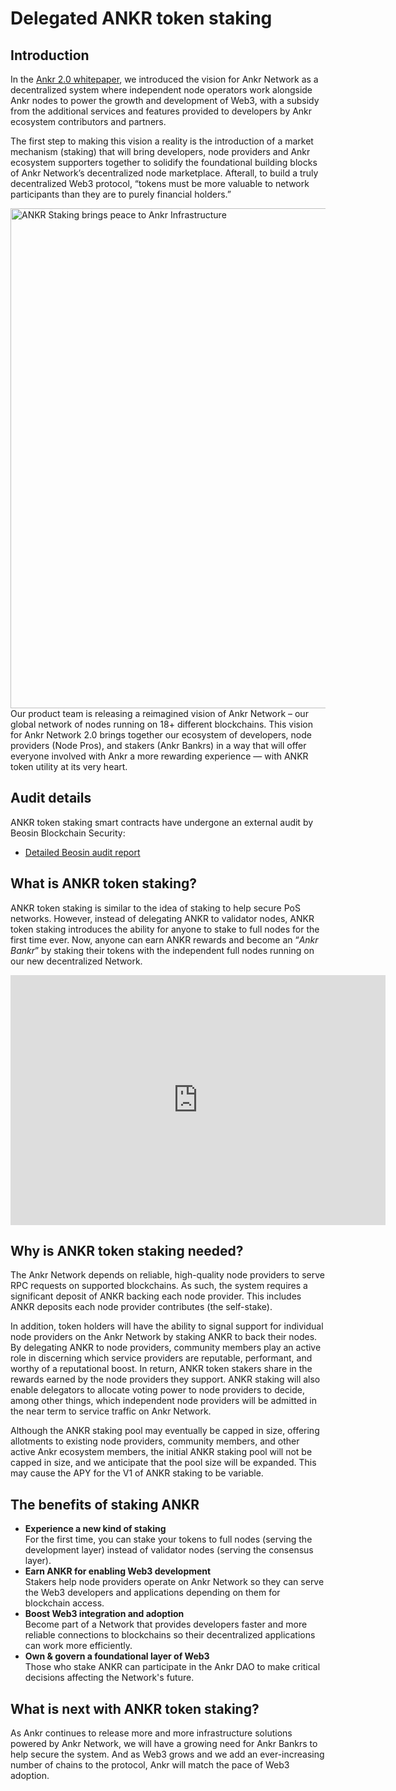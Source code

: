 # Delegated ANKR token staking

## Introduction
In the [Ankr 2.0 whitepaper](https://www.ankr.com/ankr-whitepaper-2.0.pdf), we introduced the vision for Ankr Network as a decentralized system where independent node operators work alongside Ankr nodes to power the growth and development of Web3, with a subsidy from the additional services and features provided to developers by Ankr ecosystem contributors and partners.

The first step to making this vision a reality is the introduction of a market mechanism (staking) that will bring developers, node providers and Ankr ecosystem supporters together to solidify the foundational building blocks of Ankr Network’s decentralized node marketplace. 
Afterall, to build a truly decentralized Web3 protocol, “tokens must be more valuable to network participants than they are to purely financial holders.”  

<img src="/docs/staking/delegated-staking/ankr-staking-in-ankr-infra.jpg" alt="ANKR Staking brings peace to Ankr Infrastructure" class="responsive-pic" width="800" />
Our product team is releasing a reimagined vision of Ankr Network – our global network of nodes running on 18+ different blockchains. 
This vision for Ankr Network 2.0 brings together our ecosystem of developers, node providers (Node Pros), and stakers (Ankr Bankrs) in a way that will offer everyone involved with Ankr a more rewarding experience — with ANKR token utility at its very heart.

## Audit details
ANKR token staking smart contracts have undergone an external audit by Beosin Blockchain Security:
* [Detailed Beosin audit report](https://assets.ankr.com/staking/smart_contract_security_audit.pdf)

## What is ANKR token staking?
ANKR token staking is similar to the idea of staking to help secure PoS networks. 
However, instead of delegating ANKR to validator nodes, ANKR token staking introduces the ability for anyone to stake to full nodes for the first time ever. 
Now, anyone can earn ANKR rewards and become an “_Ankr Bankr_” by staking their tokens with the independent full nodes running on our new decentralized Network.

<div class="responsive-youtube">
<iframe width="600" height="400" src="https://www.youtube.com/embed/4Qt0_TS6PKk" title="ANKR Staking" frameborder="0" allow="accelerometer; autoplay; clipboard-write; encrypted-media; gyroscope; picture-in-picture" allowfullscreen></iframe>
</div>

## Why is ANKR token staking needed?
The Ankr Network depends on reliable, high-quality node providers to serve RPC requests on supported blockchains. 
As such, the system requires a significant deposit of ANKR backing each node provider. 
This includes ANKR deposits each node provider contributes (the self-stake).

In addition, token holders will have the ability to signal support for individual node providers on the Ankr Network by staking ANKR to back their nodes. 
By delegating ANKR to node providers, community members play an active role in discerning which service providers are reputable, performant, and worthy of a reputational boost. 
In return, ANKR token stakers share in the rewards earned by the node providers they support. 
ANKR staking will also enable delegators to allocate voting power to node providers to decide, among other things, which independent node providers will be admitted in the near term to service traffic on Ankr Network.  

Although the ANKR staking pool may eventually be capped in size, offering allotments to existing node providers, community members, and other active Ankr ecosystem members, the initial ANKR staking pool will not be capped in size, and we anticipate that the pool size will be expanded. 
This may cause the APY for the V1 of ANKR staking to be variable. 

## The benefits of staking ANKR
* **Experience a new kind of staking**<br />
  For the first time, you can stake your tokens to full nodes (serving the development layer) instead of validator nodes (serving the consensus layer).
* **Earn ANKR for enabling Web3 development**<br />
  Stakers help node providers operate on Ankr Network so they can serve the Web3 developers and applications depending on them for blockchain access. 
* **Boost Web3 integration and adoption**<br />
  Become part of a Network that provides developers faster and more reliable connections to blockchains so their decentralized applications can work more efficiently. 
* **Own & govern a foundational layer of Web3**<br />
  Those who stake ANKR can participate in the Ankr DAO to make critical decisions affecting the Network's future.

## What is next with ANKR token staking?
As Ankr continues to release more and more infrastructure solutions powered by Ankr Network, we will have a growing need for Ankr Bankrs to help secure the system. 
And as Web3 grows and we add an ever-increasing number of chains to the protocol, Ankr will match the pace of Web3 adoption. 

